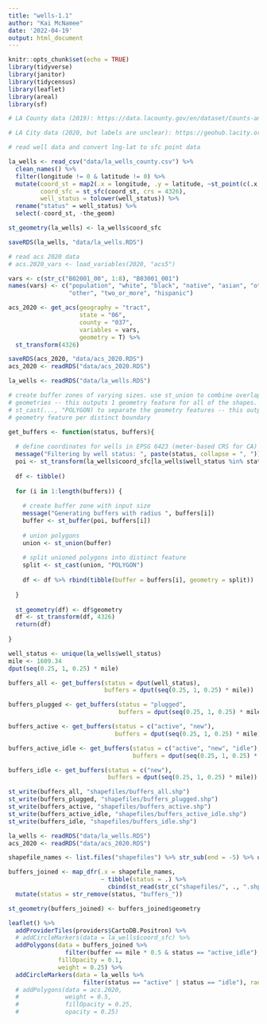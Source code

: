 ```yaml
---
title: "wells-1.1"
author: "Kai McNamee"
date: '2022-04-19'
output: html_document
---
```


```r
knitr::opts_chunk$set(echo = TRUE)
library(tidyverse)
library(janitor)
library(tidycensus)
library(leaflet)
library(areal)
library(sf)
```

```r
# LA County data (2019): https://data.lacounty.gov/en/dataset/Counts-and-Locations-of-Oil-Gas-Wells-in-LA-County/325t-kxpk

# LA City data (2020, but labels are unclear): https://geohub.lacity.org/datasets/lahub::oil-wells-inside-la-county/about

# read well data and convert lng-lat to sfc point data

la_wells <- read_csv("data/la_wells_county.csv") %>% 
  clean_names() %>% 
  filter(longitude != 0 & latitude != 0) %>% 
  mutate(coord_st = map2(.x = longitude, .y = latitude, ~st_point(c(.x, .y))),
         coord_sfc = st_sfc(coord_st, crs = 4326),
         well_status = tolower(well_status)) %>% 
  rename("status" = well_status) %>% 
  select(-coord_st, -the_geom)

st_geometry(la_wells) <- la_wells$coord_sfc

saveRDS(la_wells, "data/la_wells.RDS")

# read acs 2020 data
# acs.2020_vars <- load_variables(2020, "acs5")

vars <- c(str_c("B02001_00", 1:8), "B03001_001")
names(vars) <- c("population", "white", "black", "native", "asian", "other_api",
                 "other", "two_or_more", "hispanic")

acs_2020 <- get_acs(geography = "tract",
                    state = "06",
                    county = "037",
                    variables = vars,
                    geometry = T) %>%
  st_transform(4326)

saveRDS(acs_2020, "data/acs_2020.RDS")
acs_2020 <- readRDS("data/acs_2020.RDS")
```

```r
la_wells <- readRDS("data/la_wells.RDS")

# create buffer zones of varying sizes. use st_union to combine overlapping
# geometries -- this outputs 1 geometry feature for all of the shapes. use
# st_cast(..., "POLYGON) to separate the geometry features -- this outputs 1
# geometry feature per distinct boundary

get_buffers <- function(status, buffers){
  
  # define coordinates for wells in EPSG 6423 (meter-based CRS for CA)
  message("Filtering by well status: ", paste(status, collapse = ", "))
  poi <- st_transform(la_wells$coord_sfc[la_wells$well_status %in% status], 6423)
  
  df <- tibble()
  
  for (i in 1:length(buffers)) {
    
    # create buffer zone with input size
    message("Generating buffers with radius ", buffers[i])
    buffer <- st_buffer(poi, buffers[i])
    
    # union polygons
    union <- st_union(buffer)
    
    # split unioned polygons into distinct feature
    split <- st_cast(union, "POLYGON") 
    
    df <- df %>% rbind(tibble(buffer = buffers[i], geometry = split))
    
  }
  
  st_geometry(df) <- df$geometry
  df <- st_transform(df, 4326)
  return(df)
  
}

well_status <- unique(la_wells$well_status)
mile <- 1609.34
dput(seq(0.25, 1, 0.25) * mile)

buffers_all <- get_buffers(status = dput(well_status), 
                           buffers = dput(seq(0.25, 1, 0.25) * mile))

buffers_plugged <- get_buffers(status = "plugged", 
                               buffers = dput(seq(0.25, 1, 0.25) * mile))

buffers_active <- get_buffers(status = c("active", "new"),
                              buffers = dput(seq(0.25, 1, 0.25) * mile))

buffers_active_idle <- get_buffers(status = c("active", "new", "idle"),
                                   buffers = dput(seq(0.25, 1, 0.25) * mile))

buffers_idle <- get_buffers(status = c("new"),
                            buffers = dput(seq(0.25, 1, 0.25) * mile))

st_write(buffers_all, "shapefiles/buffers_all.shp")
st_write(buffers_plugged, "shapefiles/buffers_plugged.shp")
st_write(buffers_active, "shapefiles/buffers_active.shp")
st_write(buffers_active_idle, "shapefiles/buffers_active_idle.shp")
st_write(buffers_idle, "shapefiles/buffers_idle.shp")
```

```r
la_wells <- readRDS("data/la_wells.RDS")
acs_2020 <- readRDS("data/acs_2020.RDS")

shapefile_names <- list.files("shapefiles") %>% str_sub(end = -5) %>% unique()

buffers_joined <- map_dfr(.x = shapefile_names, 
                          ~ tibble(status = .) %>% 
                            cbind(st_read(str_c("shapefiles/", ., ".shp")))) %>% 
  mutate(status = str_remove(status, "buffers_"))

st_geometry(buffers_joined) <- buffers_joined$geometry
```


```r
leaflet() %>% 
  addProviderTiles(providers$CartoDB.Positron) %>%
  # addCircleMarkers(data = la_wells$coord_sfc) %>% 
  addPolygons(data = buffers_joined %>% 
                filter(buffer == mile * 0.5 & status == "active_idle"),
              fillOpacity = 0.1,
              weight = 0.25) %>% 
  addCircleMarkers(data = la_wells %>% 
                     filter(status == "active" | status == "idle"), radius = 0.1)
  # addPolygons(data = acs.2020, 
  #             weight = 0.5,
  #             fillOpacity = 0.25,
  #             opacity = 0.25)
```

